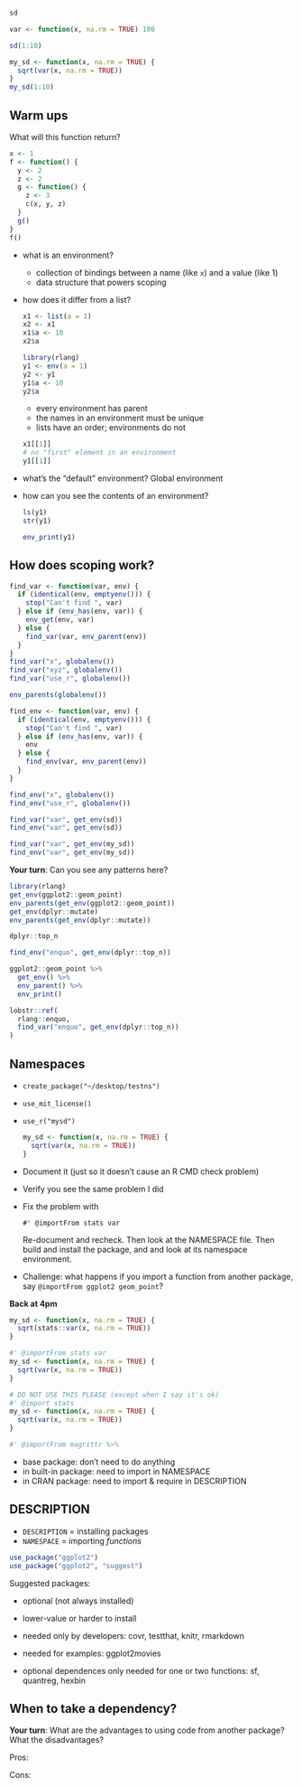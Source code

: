 ```r
sd

var <- function(x, na.rm = TRUE) 100

sd(1:10)

my_sd <- function(x, na.rm = TRUE) {
  sqrt(var(x, na.rm = TRUE))
}
my_sd(1:10)
```


## Warm ups

What will this function return?

```r
x <- 1
f <- function() {
  y <- 2
  z <- 2
  g <- function() {
    z <- 3
    c(x, y, z)
  }
  g()
}
f()
```

*   what is an environment?
    * collection of bindings between a name (like `x`) and a value (like 1)
    * data structure that powers scoping

*   how does it differ from a list?
    
    ```r
    x1 <- list(a = 1)
    x2 <- x1
    x1$a <- 10
    x2$a
    
    library(rlang)
    y1 <- env(a = 1)
    y2 <- y1
    y1$a <- 10
    y2$a
    ```

    * every environment has parent
    * the names in an environment must be unique
    * lists have an order; environments do not
    
    ```r
    x1[[1]]
    # no "first" element in an environment
    y1[[1]]
    ```

*   what's the "default" environment? Global environment

*   how can you see the contents of an environment?

    ```r
    ls(y1)
    str(y1)
    
    env_print(y1)
    ```

## How does scoping work?

```r
find_var <- function(var, env) {
  if (identical(env, emptyenv())) {
    stop("Can't find ", var)
  } else if (env_has(env, var)) {
    env_get(env, var)
  } else {
    find_var(var, env_parent(env))
  }
}
find_var("x", globalenv())
find_var("xyz", globalenv())
find_var("use_r", globalenv())

env_parents(globalenv())
```

```r
find_env <- function(var, env) {
  if (identical(env, emptyenv())) {
    stop("Can't find ", var)
  } else if (env_has(env, var)) {
    env
  } else {
    find_env(var, env_parent(env))
  }
}

find_env("x", globalenv())
find_env("use_r", globalenv())
```

```r
find_var("var", get_env(sd))
find_env("var", get_env(sd)) 

find_var("var", get_env(my_sd))
find_env("var", get_env(my_sd)) 
```

**Your turn**: Can you see any patterns here?

```r
library(rlang)
get_env(ggplot2::geom_point)
env_parents(get_env(ggplot2::geom_point))
get_env(dplyr::mutate)
env_parents(get_env(dplyr::mutate))
```


```r
dplyr::top_n

find_env("enquo", get_env(dplyr::top_n))

ggplot2::geom_point %>% 
  get_env() %>% 
  env_parent() %>% 
  env_print()

lobstr::ref(
  rlang::enquo,
  find_var("enquo", get_env(dplyr::top_n))
)
```

## Namespaces

* `create_package("~/desktop/testns")`
* `use_mit_license()`
* `use_r("mysd")`

    ```r
    my_sd <- function(x, na.rm = TRUE) {
      sqrt(var(x, na.rm = TRUE))
    }
    ```

* Document it (just so it doesn't cause an R CMD check problem)
* Verify you see the same problem I did
* Fix the problem with 

    ```
    #' @importFrom stats var
    ```
    
    Re-document and recheck. 
    Then look at the NAMESPACE file.
    Then build and install the package, and and look at its namespace environment.

* Challenge: what happens if you import a function from another package,
  say `@importFrom ggplot2 geom_point`?

**Back at 4pm**


```r
my_sd <- function(x, na.rm = TRUE) {
  sqrt(stats::var(x, na.rm = TRUE))
}

#' @importFrom stats var
my_sd <- function(x, na.rm = TRUE) {
  sqrt(var(x, na.rm = TRUE))
}

# DO NOT USE THIS PLEASE (except when I say it's ok)
#' @import stats
my_sd <- function(x, na.rm = TRUE) {
  sqrt(var(x, na.rm = TRUE))
}

#' @importFrom magrittr %>%
```

* base package: don't need to do anything
* in built-in package: need to import in NAMESPACE
* in CRAN package: need to import & require in DESCRIPTION

## DESCRIPTION

* `DESCRIPTION` = installing packages
* `NAMESPACE` = importing _functions_

```r
use_package("ggplot2")
use_package("ggplot2", "suggest")
```

Suggested packages:

* optional (not always installed)
* lower-value or harder to install

* needed only by developers: covr, testthat, knitr, rmarkdown
* needed for examples: ggplot2movies
* optional dependences only needed for one or two functions:
  sf, quantreg, hexbin
  
## When to take a dependency?

**Your turn**: What are the advantages to using code from another package? What the disadvantages?

Pros:
*
*

Cons:
*
*



